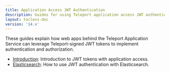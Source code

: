 ```yaml
---
title: Application Access JWT Authentication
description: Guides for using Teleport application access JWT authentication.
layout: tocless-doc
version: '14.x'
---
```


These guides explain how web apps behind the Teleport Application Service can
leverage Teleport-signed JWT tokens to implement authentication and
authorization.

- [Introduction](/docs/ver/14.x/application-access/jwt/introduction): Introduction to JWT tokens with application access.
- [Elasticsearch](/docs/ver/14.x/application-access/jwt/elasticsearch): How to use JWT authentication with Elasticsearch.
